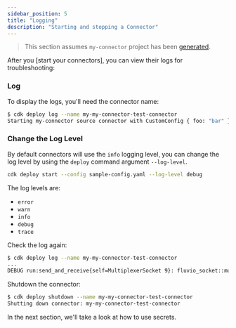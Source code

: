 ```yaml
---
sidebar_position: 5
title: "Logging"
description: "Starting and stopping a Connector"
---
```


> This section assumes `my-connector` project has been [generated].

After you [start your connectors], you can view their logs for troubleshooting:

### Log

To display the logs, you'll need the connector name:


```bash copy="fl"
$ cdk deploy log --name my-my-connector-test-connector
Starting my-connector source connector with CustomConfig { foo: "bar" }
```

### Change the Log Level

By default connectors will use the `info` logging level, you can change the log level by using the `deploy` command argument `--log-level`.

```bash
cdk deploy start --config sample-config.yaml --log-level debug
```

The log levels are:
- `error`
- `warn`
- `info`
- `debug`
- `trace`

Check the log again:

```bash copy="fl"
$ cdk deploy log --name my-my-connector-test-connector
...
DEBUG run:send_and_receive{self=MultiplexerSocket 9}: fluvio_socket::multiplexing: sending request api=0 correlation_id=285
```

Shutdown the connector:

```bash copy="fl"
$ cdk deploy shutdown --name my-my-connector-test-connector
Shutting down connector: my-my-connector-test-connector
 ```

In the next section, we'll take a look at how to use secrets.

[generated]: ./generate.mdx
